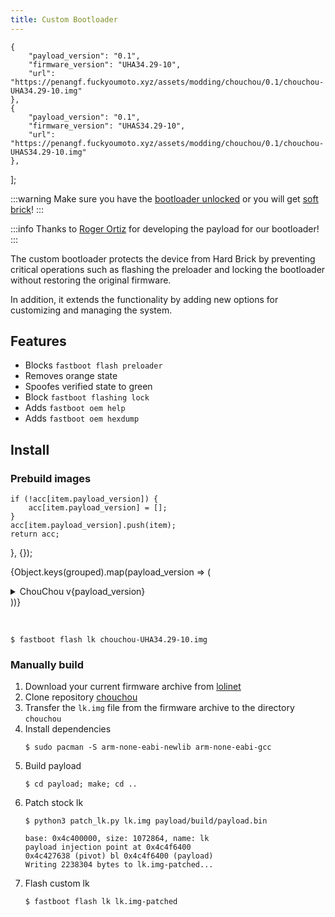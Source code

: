 ```yaml
---
title: Custom Bootloader
---
```


    {
        "payload_version": "0.1",
        "firmware_version": "UHA34.29-10",
        "url": "https://penangf.fuckyoumoto.xyz/assets/modding/chouchou/0.1/chouchou-UHA34.29-10.img"
    },
    {
        "payload_version": "0.1",
        "firmware_version": "UHAS34.29-10",
        "url": "https://penangf.fuckyoumoto.xyz/assets/modding/chouchou/0.1/chouchou-UHAS34.29-10.img"
    },
];

:::warning
Make sure you have the [bootloader unlocked](../dev/bootloader.md) or you will get [soft brick](../info/softbrick.md)!
:::

:::info
Thanks to [Roger Ortiz](https://github.com/R0rt1z2) for developing the payload for our bootloader!
:::

The custom bootloader protects the device from Hard Brick by preventing critical operations such as flashing the preloader and locking the bootloader without restoring the original firmware. 

In addition, it extends the functionality by adding new options for customizing and managing the system.

## Features
- Blocks ```fastboot flash preloader```
- Removes orange state
- Spoofes verified state to green
- Block ```fastboot flashing lock```
- Adds ```fastboot oem help```
- Adds ```fastboot oem hexdump```

## Install
### Prebuild images

    if (!acc[item.payload_version]) {
        acc[item.payload_version] = [];
    }
    acc[item.payload_version].push(item);
    return acc;
}, {});

{Object.keys(grouped).map(payload_version => (
    <details key={payload_version} className="custom-details">
        <summary>ChouChou v{payload_version}</summary>
        <ul>
            {grouped[payload_version].map(item => (
                <a href={item.url}><li key={item.firmware_version}>{item.firmware_version}</li></a>
            ))}
        </ul>
    </details>
))}

<br />

```shell
$ fastboot flash lk chouchou-UHA34.29-10.img
```

### Manually build
1. Download your current firmware archive from [lolinet](https://mirrors.lolinet.com/firmware/lenomola/2023/penangf/official/)
2. Clone repository [chouchou](https://github.com/R0rt1z2/chouchou)
3. Transfer the ```lk.img``` file from the firmware archive to the directory ```chouchou```
4. Install dependencies
    ```shell
    $ sudo pacman -S arm-none-eabi-newlib arm-none-eabi-gcc
    ```
5. Build payload
    ```shell
    $ cd payload; make; cd ..
    ```
6. Patch stock lk
    ```shell
    $ python3 patch_lk.py lk.img payload/build/payload.bin
   
    base: 0x4c400000, size: 1072864, name: lk
    payload injection point at 0x4c4f6400
    0x4c427638 (pivot) bl 0x4c4f6400 (payload)
    Writing 2238304 bytes to lk.img-patched...
    ```
7. Flash custom lk
    ```shell
    $ fastboot flash lk lk.img-patched
    ```
